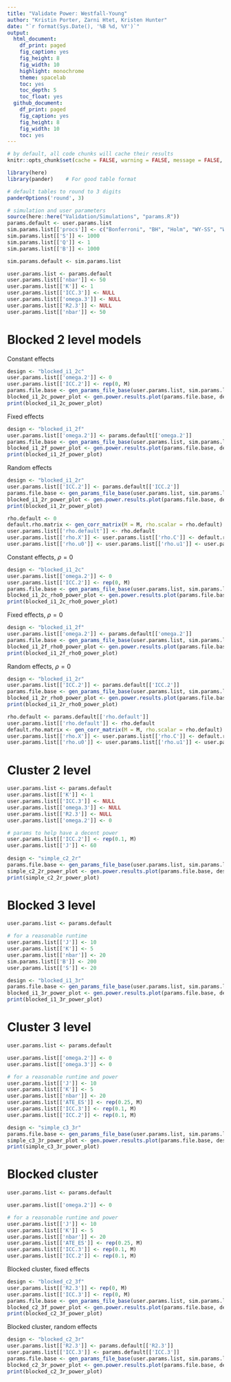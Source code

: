 ```yaml
---
title: "Validate Power: Westfall-Young"
author: "Kristin Porter, Zarni Htet, Kristen Hunter"
date: "`r format(Sys.Date(), '%B %d, %Y')`"
output:
  html_document:
    df_print: paged
    fig_caption: yes
    fig_height: 8
    fig_width: 10
    highlight: monochrome
    theme: spacelab
    toc: yes
    toc_depth: 5
    toc_float: yes
  github_document:
    df_print: paged
    fig_caption: yes
    fig_height: 8
    fig_width: 10
    toc: yes
---
```


```r
# by default, all code chunks will cache their results
knitr::opts_chunk$set(cache = FALSE, warning = FALSE, message = FALSE, echo = FALSE)
```

```r
library(here)
library(pander)    # For good table format

# default tables to round to 3 digits
panderOptions('round', 3)

# simulation and user parameters
source(here::here("Validation/Simulations", "params.R"))
params.default <- user.params.list
sim.params.list[['procs']] <- c("Bonferroni", "BH", "Holm", "WY-SS", "WY-SD")
sim.params.list[['S']] <- 1000
sim.params.list[['Q']] <- 1
sim.params.list[['B']] <- 1000

sim.params.default <- sim.params.list
```

```r
user.params.list <- params.default
user.params.list[['nbar']] <- 50
user.params.list[['K']] <- 1
user.params.list[['ICC.3']] <- NULL
user.params.list[['omega.3']] <- NULL
user.params.list[['R2.3']] <- NULL
user.params.list[['nbar']] <- 50
```

# Blocked 2 level models

Constant effects

```r
design <- "blocked_i1_2c"
user.params.list[['omega.2']] <- 0
user.params.list[['ICC.2']] <- rep(0, M)
params.file.base <- gen_params_file_base(user.params.list, sim.params.list, design)
blocked_i1_2c_power_plot <- gen.power.results.plot(params.file.base, design)
print(blocked_i1_2c_power_plot)
```

Fixed effects

```r
design <- "blocked_i1_2f"
user.params.list[['omega.2']] <- params.default[['omega.2']]
params.file.base <- gen_params_file_base(user.params.list, sim.params.list, design)
blocked_i1_2f_power_plot <- gen.power.results.plot(params.file.base, design)
print(blocked_i1_2f_power_plot)
```

Random effects

```r
design <- "blocked_i1_2r"
user.params.list[['ICC.2']] <- params.default[['ICC.2']]
params.file.base <- gen_params_file_base(user.params.list, sim.params.list, design)
blocked_i1_2r_power_plot <- gen.power.results.plot(params.file.base, design)
print(blocked_i1_2r_power_plot)
```

```r
rho.default <- 0
default.rho.matrix <- gen_corr_matrix(M = M, rho.scalar = rho.default)
user.params.list[['rho.default']] <- rho.default
user.params.list[['rho.X']] <- user.params.list[['rho.C']] <- default.rho.matrix
user.params.list[['rho.u0']] <- user.params.list[['rho.u1']] <- user.params.list[['rho.r']] <- default.rho.matrix
```

Constant effects, $\rho = 0$

```r
design <- "blocked_i1_2c"
user.params.list[['omega.2']] <- 0
user.params.list[['ICC.2']] <- rep(0, M)
params.file.base <- gen_params_file_base(user.params.list, sim.params.list, design)
blocked_i1_2c_rho0_power_plot <- gen.power.results.plot(params.file.base, design)
print(blocked_i1_2c_rho0_power_plot)
```

Fixed effects, $\rho = 0$

```r
design <- "blocked_i1_2f"
user.params.list[['omega.2']] <- params.default[['omega.2']]
params.file.base <- gen_params_file_base(user.params.list, sim.params.list, design)
blocked_i1_2f_rho0_power_plot <- gen.power.results.plot(params.file.base, design)
print(blocked_i1_2f_rho0_power_plot)
```

Random effects, $\rho = 0$

```r
design <- "blocked_i1_2r"
user.params.list[['ICC.2']] <- params.default[['ICC.2']]
params.file.base <- gen_params_file_base(user.params.list, sim.params.list, design)
blocked_i1_2r_rho0_power_plot <- gen.power.results.plot(params.file.base, design)
print(blocked_i1_2r_rho0_power_plot)
```



```r
rho.default <- params.default[['rho.default']]
user.params.list[['rho.default']] <- rho.default
default.rho.matrix <- gen_corr_matrix(M = M, rho.scalar = rho.default)
user.params.list[['rho.X']] <- user.params.list[['rho.C']] <- default.rho.matrix
user.params.list[['rho.u0']] <- user.params.list[['rho.u1']] <- user.params.list[['rho.r']] <- default.rho.matrix
```

# Cluster 2 level

```r
user.params.list <- params.default
user.params.list[['K']] <- 1
user.params.list[['ICC.3']] <- NULL
user.params.list[['omega.3']] <- NULL
user.params.list[['R2.3']] <- NULL
user.params.list[['omega.2']] <- 0

# params to help have a decent power
user.params.list[['ICC.2']] <- rep(0.1, M)
user.params.list[['J']] <- 60
  
design <- "simple_c2_2r"
params.file.base <- gen_params_file_base(user.params.list, sim.params.list, design)
simple_c2_2r_power_plot <- gen.power.results.plot(params.file.base, design)
print(simple_c2_2r_power_plot)
```

# Blocked 3 level

```r
user.params.list <- params.default

# for a reasonable runtime
user.params.list[['J']] <- 10
user.params.list[['K']] <- 5
user.params.list[['nbar']] <- 20
sim.params.list[['B']] <- 200
user.params.list[['S']] <- 20

design <- "blocked_i1_3r"
params.file.base <- gen_params_file_base(user.params.list, sim.params.list, design)
blocked_i1_3r_power_plot <- gen.power.results.plot(params.file.base, design)
print(blocked_i1_3r_power_plot)
```

# Cluster 3 level

```r
user.params.list <- params.default

user.params.list[['omega.2']] <- 0
user.params.list[['omega.3']] <- 0

# for a reasonable runtime and power
user.params.list[['J']] <- 10
user.params.list[['K']] <- 5
user.params.list[['nbar']] <- 20
user.params.list[['ATE_ES']] <- rep(0.25, M)
user.params.list[['ICC.3']] <- rep(0.1, M)
user.params.list[['ICC.2']] <- rep(0.1, M)

design <- "simple_c3_3r"
params.file.base <- gen_params_file_base(user.params.list, sim.params.list, design)
simple_c3_3r_power_plot <- gen.power.results.plot(params.file.base, design)
print(simple_c3_3r_power_plot)
```

# Blocked cluster

```r
user.params.list <- params.default

user.params.list[['omega.2']] <- 0

# for a reasonable runtime and power
user.params.list[['J']] <- 10
user.params.list[['K']] <- 5
user.params.list[['nbar']] <- 20
user.params.list[['ATE_ES']] <- rep(0.25, M)
user.params.list[['ICC.3']] <- rep(0.1, M)
user.params.list[['ICC.2']] <- rep(0.1, M)
```

Blocked cluster, fixed effects

```r
design <- "blocked_c2_3f"
user.params.list[['R2.3']] <- rep(0, M)
user.params.list[['ICC.3']] <- rep(0, M)
params.file.base <- gen_params_file_base(user.params.list, sim.params.list, design)
blocked_c2_3f_power_plot <- gen.power.results.plot(params.file.base, design)
print(blocked_c2_3f_power_plot)
```

Blocked cluster, random effects

```r
design <- "blocked_c2_3r"
user.params.list[['R2.3']] <- params.default[['R2.3']]
user.params.list[['ICC.3']] <- params.default[['ICC.3']]
params.file.base <- gen_params_file_base(user.params.list, sim.params.list, design)
blocked_c2_3r_power_plot <- gen.power.results.plot(params.file.base, design)
print(blocked_c2_3r_power_plot)
```


